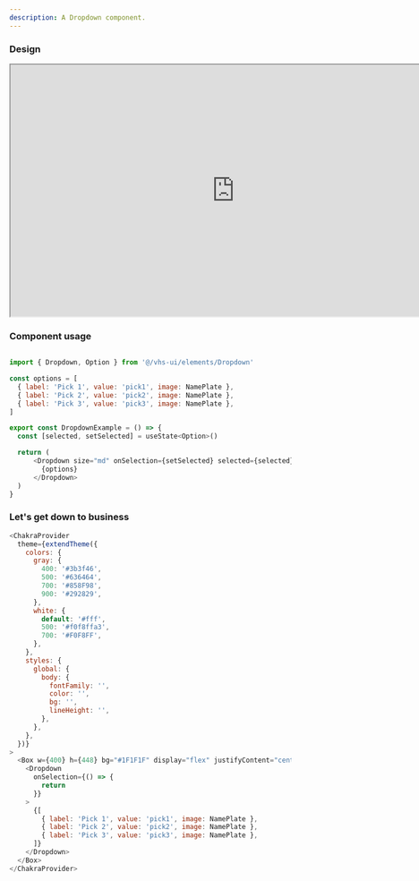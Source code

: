 ```yaml
---
description: A Dropdown component.
---
```



### Design

<iframe
  title="button-test.docs.mdx"
  style={{ border: '1px solid rgba(0, 0, 0, 0.1)' }}
  width="800"
  height="450"
  src="https://www.figma.com/embed?embed_host=share&url=https%3A%2F%2Fwww.figma.com/file/AJsUrv5zfTrRgB0XgHeHRa/Components---UI?node-id=480%3A8543"
  allowfullscreen
></iframe>

### Component usage

```js

import { Dropdown, Option } from '@/vhs-ui/elements/Dropdown'

const options = [
  { label: 'Pick 1', value: 'pick1', image: NamePlate },
  { label: 'Pick 2', value: 'pick2', image: NamePlate },
  { label: 'Pick 3', value: 'pick3', image: NamePlate },
]

export const DropdownExample = () => {
  const [selected, setSelected] = useState<Option>()

  return (
      <Dropdown size="md" onSelection={setSelected} selected={selected}>
        {options}
      </Dropdown>
  )
}
```

### Let's get down to business

```js live
<ChakraProvider
  theme={extendTheme({
    colors: {
      gray: {
        400: '#3b3f46',
        500: '#636464',
        700: '#858F98',
        900: '#292829',
      },
      white: {
        default: '#fff',
        500: '#f0f8ffa3',
        700: '#F0F8FF',
      },
    },
    styles: {
      global: {
        body: {
          fontFamily: '',
          color: '',
          bg: '',
          lineHeight: '',
        },
      },
    },
  })}
>
  <Box w={400} h={448} bg="#1F1F1F" display="flex" justifyContent="center" gap={3} p={8}>
    <Dropdown
      onSelection={() => {
        return
      }}
    >
      {[
        { label: 'Pick 1', value: 'pick1', image: NamePlate },
        { label: 'Pick 2', value: 'pick2', image: NamePlate },
        { label: 'Pick 3', value: 'pick3', image: NamePlate },
      ]}
    </Dropdown>
  </Box>
</ChakraProvider>
```
